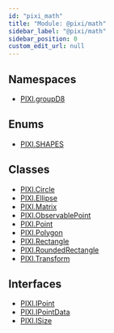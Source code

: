 ```yaml
---
id: "pixi_math"
title: "Module: @pixi/math"
sidebar_label: "@pixi/math"
sidebar_position: 0
custom_edit_url: null
---
```

## Namespaces
* [PIXI.groupD8](../namespaces/PIXI.groupD8.pixi_math)
## Enums
* [PIXI.SHAPES](../enums/PIXI.SHAPES.pixi_math)
## Classes
* [PIXI.Circle](../classes/PIXI.Circle.pixi_math)
* [PIXI.Ellipse](../classes/PIXI.Ellipse.pixi_math)
* [PIXI.Matrix](../classes/PIXI.Matrix.pixi_math)
* [PIXI.ObservablePoint](../classes/PIXI.ObservablePoint.pixi_math)
* [PIXI.Point](../classes/PIXI.Point.pixi_math)
* [PIXI.Polygon](../classes/PIXI.Polygon.pixi_math)
* [PIXI.Rectangle](../classes/PIXI.Rectangle.pixi_math)
* [PIXI.RoundedRectangle](../classes/PIXI.RoundedRectangle.pixi_math)
* [PIXI.Transform](../classes/PIXI.Transform.pixi_math)
## Interfaces
* [PIXI.IPoint](../interfaces/PIXI.IPoint.pixi_math)
* [PIXI.IPointData](../interfaces/PIXI.IPointData.pixi_math)
* [PIXI.ISize](../interfaces/PIXI.ISize.pixi_math)

    